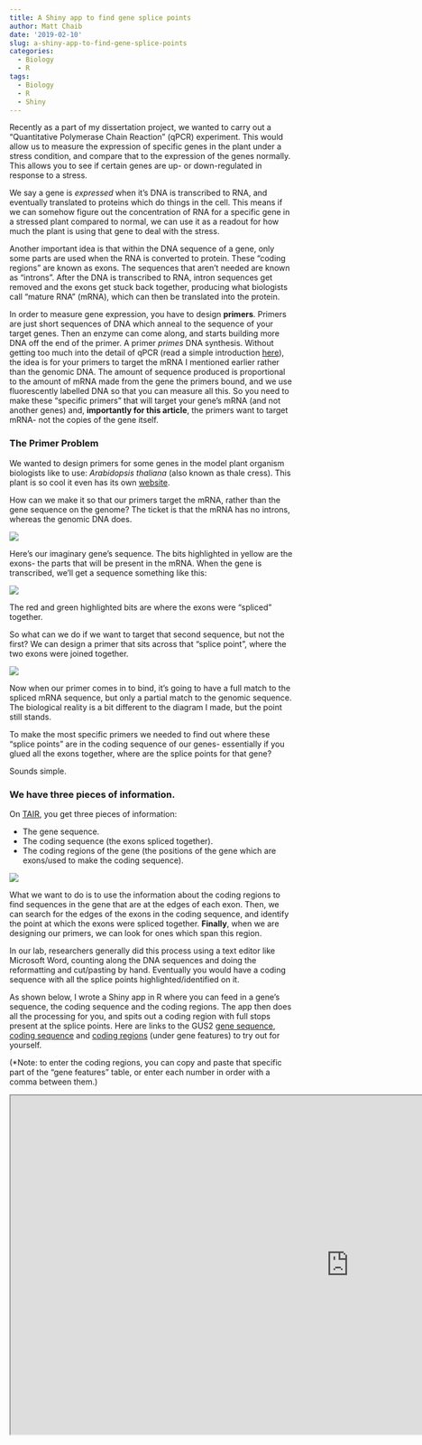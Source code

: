 ```yaml
---
title: A Shiny app to find gene splice points
author: Matt Chaib
date: '2019-02-10'
slug: a-shiny-app-to-find-gene-splice-points
categories:
  - Biology
  - R
tags:
  - Biology
  - R
  - Shiny
---
```


Recently as a part of my dissertation project, we wanted to carry out a "Quantitative Polymerase Chain Reaction" (qPCR) experiment. This would allow us to measure the expression of specific genes in the plant under a stress condition, and compare that to the expression of the genes normally. This allows you to see if certain genes are up- or down-regulated in response to a stress. 

We say a gene is *expressed* when it's DNA is transcribed to RNA, and eventually translated to proteins which do things in the cell. This means if we can somehow figure out the concentration of RNA for a specific gene in a stressed plant compared to normal, we can use it as a readout for how much the plant is using that gene to deal with the stress.

Another important idea is that within the DNA sequence of a gene, only some parts are used when the RNA is converted to protein. These "coding regions" are known as exons. The sequences that aren't needed are known as "introns". After the DNA is transcribed to RNA, intron sequences get removed and the exons get stuck back together, producing what biologists call "mature RNA" (mRNA), which can then be translated into the protein.


In order to measure gene expression, you have to design **primers**. Primers are just short sequences of DNA which anneal to the sequence of your target genes. Then an enzyme can come along, and starts building more DNA off the end of the primer. A primer *primes* DNA synthesis. Without getting too much into the detail of qPCR (read a simple introduction [here](https://www.ncbi.nlm.nih.gov/probe/docs/techqpcr/)), the idea is for your primers to target the mRNA I mentioned earlier rather than the genomic DNA. The amount of sequence produced is proportional to the amount of mRNA made from the gene the primers bound, and we use fluorescently labelled DNA so that you can measure all this. So you need to make these "specific primers" that will target your gene's mRNA (and not another genes) and, **importantly for this article**, the primers want to target mRNA- not the copies of the gene itself.

### The Primer Problem

We wanted to design primers for some genes in the model plant organism biologists like to use: *Arabidopsis thaliana* (also known as thale cress). This plant is so cool it even has its own [website](https://www.arabidopsis.org/portals/education/aboutarabidopsis.jsp).

How can we make it so that our primers target the mRNA, rather than the gene sequence on the genome? The ticket is that the mRNA has no introns, whereas the genomic DNA does. 

![](/post/2019-02-10-a-shiny-app-to-find-gene-splice-points_files/rawseq.png)

Here's our imaginary gene's sequence. The bits highlighted in yellow are the exons- the parts that will be present in the mRNA. When the gene is transcribed, we'll get a sequence something like this:

![](/post/2019-02-10-a-shiny-app-to-find-gene-splice-points_files/spliceseq.png)

The red and green highlighted bits are where the exons were "spliced" together. 

So what can we do if we want to target that second sequence, but not the first? We can design a primer that sits across that "splice point", where the two exons were joined together. 

![](/post/2019-02-10-a-shiny-app-to-find-gene-splice-points_files/primermatch.png)

Now when our primer comes in to bind, it's going to have a full match to the spliced mRNA sequence, but only a partial match to the genomic sequence. The biological reality is a bit different to the diagram I made, but the point still stands. 

To make the most specific primers we needed to find out where these "splice points" are in the coding sequence of our genes- essentially if you glued all the exons together, where are the splice points for that gene? 

Sounds simple.

### We have three pieces of information.

On [TAIR](https://www.arabidopsis.org/), you get three pieces of information:

- The gene sequence.
- The coding sequence (the exons spliced together).
- The coding regions of the gene (the positions of the gene which are exons/used to make the coding sequence).

![](/post/2019-02-10-a-shiny-app-to-find-gene-splice-points_files/tair_info.png)

What we want to do is to use the information about the coding regions to find sequences in the gene that are at the edges of each exon. Then, we can search for the edges of the exons in the coding sequence, and identify the point at which the exons were spliced together. **Finally**, when we are designing our primers, we can look for ones which span this region. 

In our lab, researchers generally did this process using a text editor like Microsoft Word, counting along the DNA sequences and doing the reformatting and cut/pasting by hand. Eventually you would have a coding sequence with all the splice points highlighted/identified on it. 

As shown below, I wrote a Shiny app in R where you can feed in a gene's sequence, the coding sequence and the coding regions. The app then does all the processing for you, and spits out a coding region with full stops present at the splice points. Here are links to the GUS2 <a href="https://www.arabidopsis.org/servlets/TairObject?type=sequence&id=2002973848" target="_blank">gene sequence</a>, <a href="https://www.arabidopsis.org/servlets/TairObject?type=sequence&id=1000912356" target="_blank">coding sequence</a> and <a href="https://www.arabidopsis.org/servlets/TairObject?name=AT5G07830.1&type=gene" target="_blank">coding regions</a> (under gene features) to try out for yourself.

(*Note: to enter the coding regions, you can copy and paste that specific part of the "gene features" table, or enter each number in order with a comma between them.)


<iframe height="600" width="1200" src="https://mattc-apps.shinyapps.io/genesplice_app/"> </iframe>